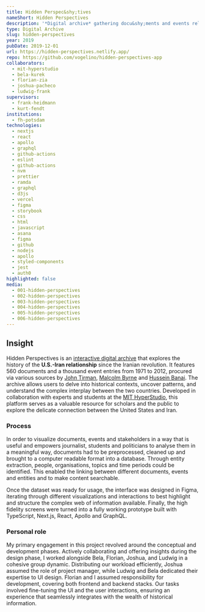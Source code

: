 ```yaml
---
title: Hidden Perspec&shy;tives
nameShort: Hidden Perspectives
description: '*Digital archive* gathering docu&shy;ments and events relating to the *U.S. – Iran* political relationship.'
type: Digital Archive
slug: hidden-perspectives
year: 2019
pubDate: 2019-12-01
url: https://hidden-perspectives.netlify.app/
repo: https://github.com/vogelino/hidden-perspectives-app
collaborators:
  - mit-hyperstudio
  - bela-kurek
  - florian-zia
  - joshua-pacheco
  - ludwig-frank
supervisors:
  - frank-heidmann
  - kurt-fendt
institutions:
  - fh-potsdam
technologies:
  - nextjs
  - react
  - apollo
  - graphql
  - github-actions
  - eslint
  - github-actions
  - nvm
  - prettier
  - ramda
  - graphql
  - d3js
  - vercel
  - figma
  - storybook
  - css
  - html
  - javascript
  - asana
  - figma
  - github
  - nodejs
  - apollo
  - styled-components
  - jest
  - auth0
highlighted: false
media:
  - 001-hidden-perspectives
  - 002-hidden-perspectives
  - 003-hidden-perspectives
  - 004-hidden-perspectives
  - 005-hidden-perspectives
  - 006-hidden-perspectives
---
```


## Insight

Hidden Perspectives is an [interactive digital archive](https://hidden-perspectives.netlify.app/) that explores the history of the **U.S.-Iran relationship** since the Iranian revolution. It features 560 documents and a thousand event entries from 1971 to 2012, procured via various sources by [John Tirman](http://cis.mit.edu/people/john-tirman), [Malcolm Byrne](https://nsarchive.gwu.edu/about/staff/malcolm-byrne) and [Hussein Banai](http://www.indiana.edu/~intlweb/people/facprofile/hbanai.shtml). The archive allows users to delve into historical contexts, uncover patterns, and understand the complex interplay between the two countries. Developed in collaboration with experts and students at the [MIT HyperStudio](http://hyperstudio.mit.edu/), this platform serves as a valuable resource for scholars and the public to explore the delicate connection between the United States and Iran.

### Process

In order to visualize documents, events and stakeholders in a way that is useful and empowers journalist, students and politicians to analyse them in a meaningful way, documents had to be preprocessed, cleaned up and brought to a computer readable format into a database. Through entity extraction, people, organisations, topics and time periods could be identified. This enabled the linking between different documents, events and entities and to make content searchable.

Once the dataset was ready for usage, the interface was designed in Figma, iterating through different visualizations and interactions to best highlight and structure the complex web of information available. Finally, the high fidelity screens were turned into a fully working prototype built with TypeScript, Next.js, React, Apollo and GraphQL.

### Personal role

My primary engagement in this project revolved around the conceptual and development phases. Actively collaborating and offering insights during the design phase, I worked alongside Bela, Florian, Joshua, and Ludwig in a cohesive group dynamic. Distributing our workload efficiently, Joshua assumed the role of project manager, while Ludwig and Bela dedicated their expertise to UI design. Florian and I assumed responsibility for development, covering both frontend and backend stacks. Our tasks involved fine-tuning the UI and the user interactions, ensuring an experience that seamlessly integrates with the wealth of historical information.
